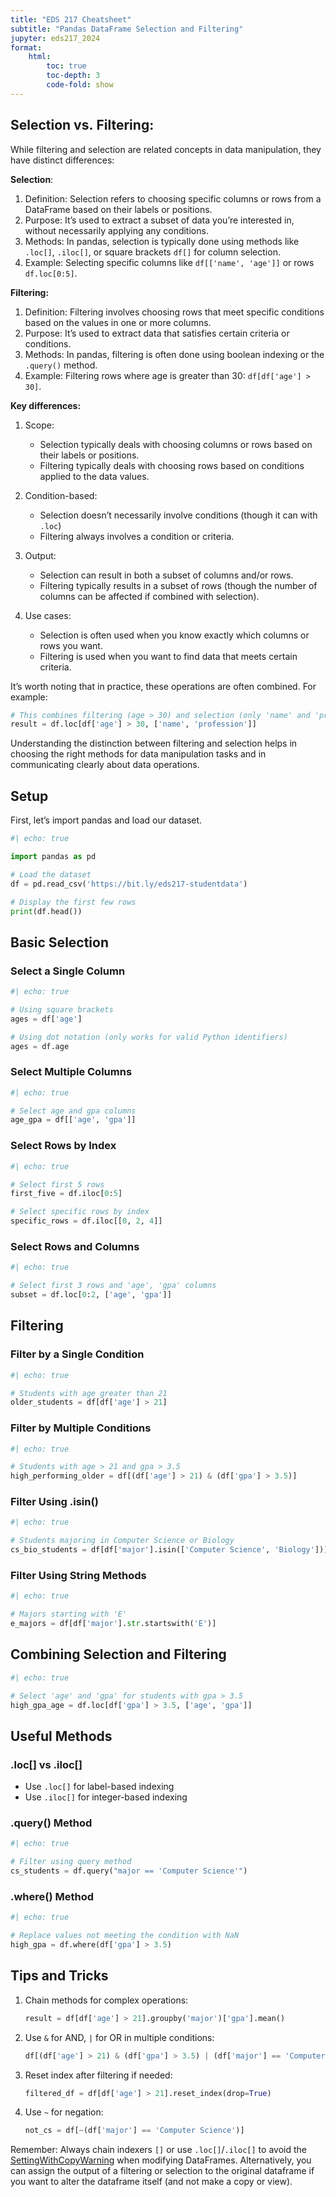 ```yaml
---
title: "EDS 217 Cheatsheet"
subtitle: "Pandas DataFrame Selection and Filtering"
jupyter: eds217_2024
format: 
    html:
        toc: true
        toc-depth: 3
        code-fold: show
---
```

## Selection vs. Filtering:

While filtering and selection are related concepts in data manipulation, they have distinct differences:

**Selection**:

1. Definition: Selection refers to choosing specific columns or rows from a DataFrame based on their labels or positions.
2. Purpose: It's used to extract a subset of data you're interested in, without necessarily applying any conditions.
3. Methods: In pandas, selection is typically done using methods like `.loc[]`, `.iloc[]`, or square brackets `df[]` for column selection.
4. Example: Selecting specific columns like `df[['name', 'age']]` or rows `df.loc[0:5]`.

**Filtering:**

1. Definition: Filtering involves choosing rows that meet specific conditions based on the values in one or more columns.
2. Purpose: It's used to extract data that satisfies certain criteria or conditions.
3. Methods: In pandas, filtering is often done using boolean indexing or the `.query()` method.
4. Example: Filtering rows where age is greater than 30: `df[df['age'] > 30]`.

**Key differences:**

1. Scope:

   - Selection typically deals with choosing columns or rows based on their labels or positions.
   - Filtering typically deals with choosing rows based on conditions applied to the data values.

2. Condition-based:

   - Selection doesn't necessarily involve conditions (though it can with `.loc`)
   - Filtering always involves a condition or criteria.

3. Output:

   - Selection can result in both a subset of columns and/or rows.
   - Filtering typically results in a subset of rows (though the number of columns can be affected if combined with selection).

4. Use cases:

   - Selection is often used when you know exactly which columns or rows you want.
   - Filtering is used when you want to find data that meets certain criteria.

It's worth noting that in practice, these operations are often combined. For example:

```python
# This combines filtering (age > 30) and selection (only 'name' and 'profession' columns)
result = df.loc[df['age'] > 30, ['name', 'profession']]
```

Understanding the distinction between filtering and selection helps in choosing the right methods for data manipulation tasks and in communicating clearly about data operations.

## Setup

First, let's import pandas and load our dataset.

```python
#| echo: true

import pandas as pd

# Load the dataset
df = pd.read_csv('https://bit.ly/eds217-studentdata')

# Display the first few rows
print(df.head())
```

## Basic Selection

### Select a Single Column

```python
#| echo: true

# Using square brackets
ages = df['age']

# Using dot notation (only works for valid Python identifiers)
ages = df.age
```

### Select Multiple Columns

```python
#| echo: true

# Select age and gpa columns
age_gpa = df[['age', 'gpa']]
```

### Select Rows by Index

```python
#| echo: true

# Select first 5 rows
first_five = df.iloc[0:5]

# Select specific rows by index
specific_rows = df.iloc[[0, 2, 4]]
```

### Select Rows and Columns

```python
#| echo: true

# Select first 3 rows and 'age', 'gpa' columns
subset = df.loc[0:2, ['age', 'gpa']]
```

## Filtering

### Filter by a Single Condition

```python
#| echo: true

# Students with age greater than 21
older_students = df[df['age'] > 21]
```

### Filter by Multiple Conditions

```python
#| echo: true

# Students with age > 21 and gpa > 3.5
high_performing_older = df[(df['age'] > 21) & (df['gpa'] > 3.5)]
```

### Filter Using .isin()

```python
#| echo: true

# Students majoring in Computer Science or Biology
cs_bio_students = df[df['major'].isin(['Computer Science', 'Biology'])]
```

### Filter Using String Methods

```python
#| echo: true

# Majors starting with 'E'
e_majors = df[df['major'].str.startswith('E')]
```

## Combining Selection and Filtering

```python
#| echo: true

# Select 'age' and 'gpa' for students with gpa > 3.5
high_gpa_age = df.loc[df['gpa'] > 3.5, ['age', 'gpa']]
```

## Useful Methods

### .loc[] vs .iloc[]

- Use `.loc[]` for label-based indexing
- Use `.iloc[]` for integer-based indexing

### .query() Method

```python
#| echo: true

# Filter using query method
cs_students = df.query("major == 'Computer Science'")
```

### .where() Method

```python
#| echo: true

# Replace values not meeting the condition with NaN
high_gpa = df.where(df['gpa'] > 3.5)
```

## Tips and Tricks

1. Chain methods for complex operations:
   ```python
   result = df[df['age'] > 21].groupby('major')['gpa'].mean()
   ```

2. Use `&` for AND, `|` for OR in multiple conditions:
   ```python
   df[(df['age'] > 21) & (df['gpa'] > 3.5) | (df['major'] == 'Computer Science')]
   ```

3. Reset index after filtering if needed:
   ```python
   filtered_df = df[df['age'] > 21].reset_index(drop=True)
   ```

4. Use `~` for negation:
   ```python
   not_cs = df[~(df['major'] == 'Computer Science')]
   ```

Remember: Always chain indexers `[]` or use `.loc[]`/`.iloc[]` to avoid the [SettingWithCopyWarning](https://pandas.pydata.org/docs/user_guide/indexing.html#indexing-view-versus-copy) when modifying DataFrames. Alternatively, you can assign the output of a filtering or selection to the original dataframe if you want to alter the dataframe itself (and not make a copy or view).
